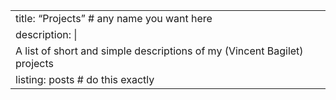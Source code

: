 ---
title: "Projects"  # any name you want here
description: |
  A list of short and simple descriptions of my (Vincent Bagilet) projects
listing: posts # do this exactly
---